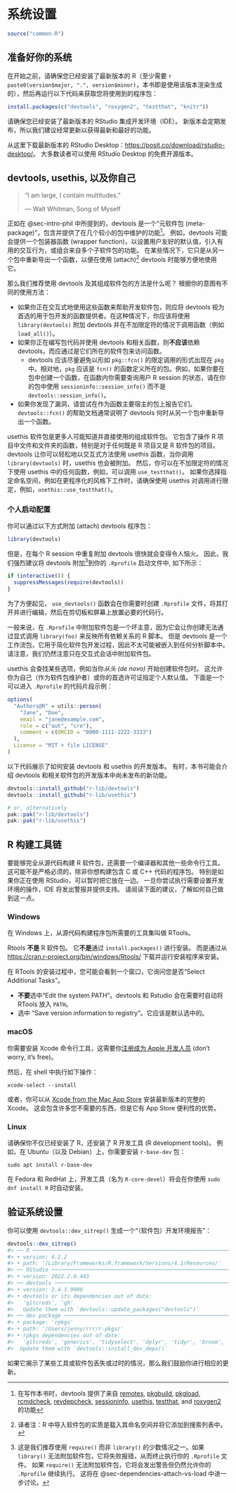 # 系统设置 {#sec-setup}

```r
source("common.R")
```

## 准备好你的系统 {#setup-prep}

在开始之前，请确保您已经安装了最新版本的 R（至少需要 `r paste0(version$major, ".", version$minor)`，本书即是使用该版本渲染生成的），然后再运行以下代码来获取您将使用到的程序包：

```r
install.packages(c("devtools", "roxygen2", "testthat", "knitr"))
```

请确保您已经安装了最新版本的 RStudio 集成开发环境（IDE）。
新版本会定期发布，所以我们建议经常更新以获得最新和最好的功能。

从这里下载最新版本的 RStudio Desktop：<https://posit.co/download/rstudio-desktop/>。
大多数读者可以使用 RStudio Desktop 的免费开源版本。

## devtools, usethis, 以及你自己 {#sec-setup-usage}

> "I am large, I contain multitudes."
>
> --- Walt Whitman, Song of Myself

正如在 @sec-intro-phil 中所提到的，devtools 是一个“元软件包 (meta-package)”，包含并提供了在几个较小的包中维护的功能[^setup-1]。
例如，devtools 可能会提供一个包装器函数 (wrapper function)，以设置用户友好的默认值，引入有用的交互行为，或组合来自多个子软件包的功能。
在某些情况下，它只是从另一个包中重新导出一个函数，以便在使用 (attach)^[译者注：R 中导入软件包的实质是载入其命名空间并将它添加到搜索列表中。] devtools 时能够方便地使用它。

[^setup-1]: 在写作本书时，devtools 提供了来自 [remotes](https://remotes.r-lib.org/), [pkgbuild](https://pkgbuild.r-lib.org/), [pkgload](https://pkgload.r-lib.org/), [rcmdcheck](https://rcmdcheck.r-lib.org/), [revdepcheck](https://revdepcheck.r-lib.org/), [sessioninfo](https://sessioninfo.r-lib.org/), [usethis](https://usethis.r-lib.org/), [testthat](https://testthat.r-lib.org), and [roxygen2](https://roxygen2.r-lib.org) 的功能

那么我们推荐使用 devtools 及其组成软件包的方法是什么呢？
根据你的意图有不同的使用方法：

-   如果你正在交互式地使用这些函数来帮助开发软件包，则应将 devtools 视为首选的用于包开发的函数提供者。在这种情况下，你应该将使用 `library(devtools)` 附加 devtools 并在不加限定符的情况下调用函数（例如 `load_all()`）。
-   如果你正在编写包代码并使用 devtools 和相关函数，则**不应该**依赖 devtools，而应通过是它们所在的软件包来访问函数。
    -   devtools 应该尽量避免以形如 `pkg::fcn()` 的限定调用的形式出现在 `pkg` 中。相对地，`pkg` 应该是 `fcn()` 的函数定义所在的包。例如，如果你要在包中创建一个函数，在函数内你需要查询用户 R session 的状态，请在你的包中使用 `sessioninfo::session_info()` 而不是 `devtools::session_info()`。
-   如果你发现了漏洞，请尝试在作为函数主要宿主的包上报告它们。`devtools::fcn()` 的帮助文档通常说明了 devtools 何时从另一个包中重新导出一个函数。

usethis 软件包是更多人可能知道并直接使用的组成软件包。
它包含了操作 R 项目中文件和文件夹的函数，特别是对于任何既是 R 项目又是 R 软件包的项目。
devtools 让你可以轻松地以交互式方法使用 usethis 函数，当你调用 `library(devtools)` 时，usethis 也会被附加。
然后，你可以在不加限定符的情况下使用 usethis 中的任何函数，例如，可以调用 `use_testthat()`。
如果你选择指定命名空间，例如在更程序化的风格下工作时，请确保使用 usethis 对调用进行限定，例如，`usethis::use_testthat()`。

### 个人启动配置

你可以通过以下方式附加 (attach) devtools 程序包：

```r
library(devtools)
```

但是，在每个 R session 中重复附加 devtools 很快就会变得令人恼火。
因此，我们强烈建议将 devtools 附加[^setup-2]到你的 `.Rprofile` 启动文件中, 如下所示：

[^setup-2]: 这是我们推荐使用 `require()` 而非 `library()` 的少数情况之一。如果 `library()` 无法附加软件包，它将失败报错，从而终止执行你的 `.Rprofile` 文件。
    如果 `require()` 无法附加软件包，它将会发出警告但仍然允许你的 `.Rprofile` 继续执行。
    这将在 @sec-dependencies-attach-vs-load 中进一步讨论。

```r
if (interactive()) {
  suppressMessages(require(devtools))
}
```

为了方便起见， `use_devtools()` 函数会在你需要时创建 `.Rprofile` 文件，将其打开并进行编辑，然后在剪切板和屏幕上放置必要的代码行。

::: callout-warning
一般来说，在 `.Rprofile` 中附加软件包是一个坏主意，因为它会让你创建无法通过显式调用 `library(foo)` 来反映所有依赖关系的 R 脚本。
但是 devtools 是一个工作流包，它用于简化软件包开发过程，因此不太可能被嵌入到任何分析脚本中。
请注意，我们仍然注意只在交互式会话中附加软件包。
:::

usethis 会查找某些选项，例如当你*从头 (de novo)* 开始创建软件包时。
这允许你为自己（作为软件包维护者）或你的首选许可证指定个人默认值。
下面是一个可以进入 `.Rprofile` 的代码片段示例：

```r
options(
  "Authors@R" = utils::person(
    "Jane", "Doe",
    email = "jane@example.com",
    role = c("aut", "cre"),
    comment = c(ORCID = "0000-1111-2222-3333")
  ),
  License = "MIT + file LICENSE"
)
```

以下代码展示了如何安装 devtools 和 usethis 的开发版本。
有时，本书可能会介绍 devtools 和相关软件包的开发版本中尚未发布的新功能。

```r
devtools::install_github("r-lib/devtools")
devtools::install_github("r-lib/usethis")

# or, alternatively
pak::pak("r-lib/devtools")
pak::pak("r-lib/usethis")
```

## R 构建工具链 {#setup-tools}

要能够完全从源代码构建 R 软件包，还需要一个编译器和其他一些命令行工具。
这可能不是严格必须的，除非你想构建包含 C 或 C++ 代码的程序包。
特别是如果你正在使用 RStudio，可以暂时把它放在一边。
一旦你尝试执行需要设置开发环境的操作，IDE 将发出警报并提供支持。
请阅读下面的建议，了解如何自己做到这一点。

### Windows

在 Windows 上，从源代码构建程序包所需要的工具集叫做 RTools。

Rtools **不是** R 软件包。
它**不是**通过 `install.packages()` 进行安装。
而是通过从 <https://cran.r-project.org/bin/windows/Rtools/> 下载并运行安装程序来安装。

在 RTools 的安装过程中，您可能会看到一个窗口，它询问您是否“Select Additional Tasks”。

-   **不要**选中“Edit the system PATH”。devtools 和 Rstudio 会在需要时自动将 RTools 放入 `PATH`。
-   选中 "Save version information to registry"。它应该是默认选中的。

### macOS

你需要安装 Xcode 命令行工具，这需要你[注册成为 Apple 开发人员](https://developer.apple.com/programs/register/) (don't worry, it's free)。

然后，在 shell 中执行如下操作：

``` shell
xcode-select --install
```

或者，你可以从 [Xcode from the Mac App Store](https://itunes.apple.com/ca/app/xcode/id497799835?mt=12) 安装最新版本的完整的 Xcode。
这会包含许多您不需要的东西，但是它有 App Store 便利性的优势。

### Linux

请确保你不仅已经安装了 R，还安装了 R 开发工具 (R development tools)。
例如，在 Ubuntu（以及 Debian）上，你需要安装 `r-base-dev` 包：

```         
sudo apt install r-base-dev
```

在 Fedora 和 RedHat 上，开发工具（名为 `R-core-devel`）将会在你使用 `sudo dnf install R` 时自动安装。

## 验证系统设置

你可以使用 `devtools::dev_sitrep()` 生成一个“（软件包）开发环境报告”：

```r
devtools::dev_sitrep()
#> ── R ───────────────────────────────────────────────────────────────────────
#> • version: 4.1.2
#> • path: '/Library/Frameworks/R.framework/Versions/4.1/Resources/'
#> ── RStudio ─────────────────────────────────────────────────────────────────
#> • version: 2022.2.0.443
#> ── devtools ────────────────────────────────────────────────────────────────
#> • version: 2.4.3.9000
#> • devtools or its dependencies out of date:
#>   'gitcreds', 'gh'
#>   Update them with `devtools::update_packages("devtools")`
#> ── dev package ─────────────────────────────────────────────────────────────
#> • package: 'rpkgs'
#> • path: '/Users/jenny/rrr/r-pkgs/'
#> • rpkgs dependencies out of date:
#>   'gitcreds', 'generics', 'tidyselect', 'dplyr', 'tidyr', 'broom', 'gh'
#>  Update them with `devtools::install_dev_deps()`
```

如果它揭示了某些工具或软件包丢失或过时的情况，那么我们鼓励你进行相应的更新。
